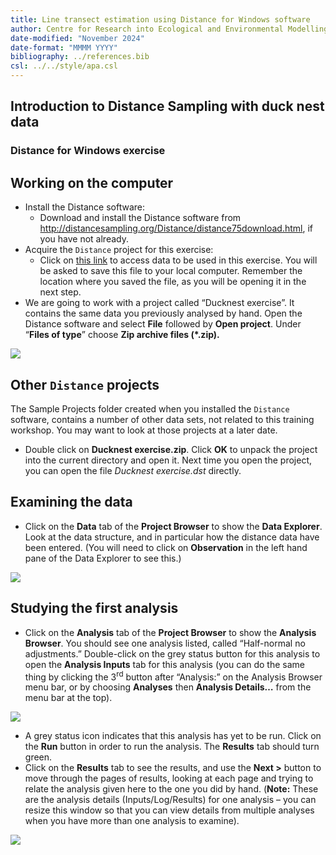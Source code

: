 ```yaml
---
title: Line transect estimation using Distance for Windows software
author: Centre for Research into Ecological and Environmental Modelling <br> **University of St Andrews**
date-modified: "November 2024"
date-format: "MMMM YYYY"
bibliography: ../references.bib
csl: ../../style/apa.csl
---
```


:::{.callout-warning collapse=false appearance='default' icon=true}
# Introduction to Distance Sampling with duck nest data
### Distance for Windows exercise
:::

## Working on the computer

- Install the Distance software:
  - Download and install the Distance software from [http://distancesampling.org/Distance/distance75download.html](http://distancesampling.org/Distance/distance75download.html), if you have not already. 
- Acquire the `Distance` project for this exercise:
  - Click on [this link](Ducknest exercise2023.zip) to access data to be used in this exercise. You will be asked to save this file to your local computer. Remember the location where you saved the file, as you will be opening it in the next step.
- We are going to work with a project called “Ducknest exercise”. It contains the same data you previously analysed by hand. Open the Distance software and  select **File** followed by **Open project**. Under “**Files of type**” choose **Zip archive files (\*.zip).**


![](media/image1.png)

:::{.callout-tip collapse=false appearance='default' icon=true}
## Other `Distance` projects
The Sample Projects folder created when you installed the `Distance` software, contains a number of other data sets, not related to this training workshop.  You may want to look at those projects at a later date.
:::


- Double click on **Ducknest exercise.zip**. Click **OK** to unpack the project into the current directory and open it. Next time you open the project, you can open the file *Ducknest exercise.dst* directly.

## Examining the data

- Click on the **Data** tab of the **Project Browser** to show the  **Data Explorer**. Look at the data structure, and in particular how  the distance data have been entered. (You will need to click on  **Observation** in the left hand pane of the Data Explorer to see this.)

![](media/image2.jpeg)

## Studying the first analysis

- Click on the **Analysis** tab of the **Project Browser** to show  the **Analysis Browser**. You should see one analysis listed, called  “Half-normal no adjustments.” Double-click on the grey status button  for this analysis to open the **Analysis Inputs** tab for this  analysis (you can do the same thing by clicking the 3<sup>rd</sup>  button after “Analysis:” on the Analysis Browser menu bar, or by  choosing **Analyses** then **Analysis Details...** from the menu bar  at the top).

![](media/image3.jpeg)

- A grey status icon indicates that this analysis has yet to be run.  Click on the **Run** button in order to run the analysis. The  **Results** tab should turn green.
- Click on the **Results** tab to see the results, and use the **Next  \>** button to move through the pages of results, looking at each page  and trying to relate the analysis given here to the one you did by  hand. (**Note:** These are the analysis details (Inputs/Log/Results) for one analysis – you can resize this window so that you can view  details from multiple analyses when you have more than one analysis to examine).

![](media/image4.jpeg)
